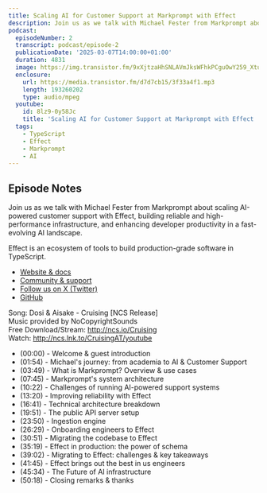 ```yaml
---
title: Scaling AI for Customer Support at Markprompt with Effect
description: Join us as we talk with Michael Fester from Markprompt about scaling AI-powered customer support with Effect, building reliable and high-performance infrastructure, and enhancing developer productivity in a fast-evolving AI landscape.
podcast:
  episodeNumber: 2
  transcript: podcast/episode-2
  publicationDate: '2025-03-07T14:00:00+01:00'
  duration: 4831
  image: https://img.transistor.fm/9xXjtzaHhSNLAVmJksWFhkPCguOwY259_XtuATBPBDs/rs:fill:3000:3000:1/q:60/aHR0cHM6Ly9pbWct/dXBsb2FkLXByb2R1/Y3Rpb24udHJhbnNp/c3Rvci5mbS83Yzg0/YWNmYzkyZGUxNDk2/OWFlZTYwODM1OWQy/ZjI0NC5wbmc.jpg
  enclosure:
    url: https://media.transistor.fm/d7d7cb15/3f33a4f1.mp3
    length: 193260202
    type: audio/mpeg
  youtube:
    id: 8lz9-0y58Jc
    title: 'Scaling AI for Customer Support at Markprompt with Effect | Cause & Effect #2'
  tags:
    - TypeScript
    - Effect
    - Markprompt
    - AI
---
```


## Episode Notes

Join us as we talk with Michael Fester from Markprompt about scaling AI-powered customer support with Effect, building reliable and high-performance infrastructure, and enhancing developer productivity in a fast-evolving AI landscape.

Effect is an ecosystem of tools to build production-grade software in TypeScript.

- [Website & docs](https://effect.website)
- [Community & support](https://discord.gg/effect-ts)
- [Follow us on X (Twitter)](https://twitter.com/EffectTS_)
- [GitHub](https://github.com/Effect-TS)

Song: Dosi & Aisake - Cruising \[NCS Release\]<br/>
Music provided by NoCopyrightSounds<br/>
Free Download/Stream: http://ncs.io/Cruising<br/>
Watch: http://ncs.lnk.to/CruisingAT/youtube

- (00:00) - Welcome & guest introduction
- (01:54) - Michael's journey: from academia to AI & Customer Support
- (03:49) - What is Markprompt? Overview & use cases
- (07:45) - Markprompt's system architecture
- (10:22) - Challenges of running AI-powered support systems
- (13:20) - Improving reliability with Effect
- (16:41) - Technical architecture breakdown
- (19:51) - The public API server setup
- (23:50) - Ingestion engine
- (26:29) - Onboarding engineers to Effect
- (30:51) - Migrating the codebase to Effect
- (35:19) - Effect in production: the power of schema
- (39:02) - Migrating to Effect: challenges & key takeaways
- (41:45) - Effect brings out the best in us engineers
- (45:34) - The Future of AI infrastructure
- (50:18) - Closing remarks & thanks
